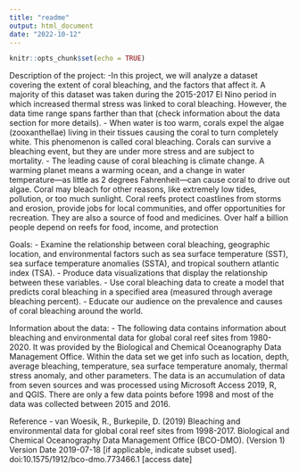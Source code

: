 ```yaml
---
title: "readme"
output: html_document
date: "2022-10-12"
---
```


```r
knitr::opts_chunk$set(echo = TRUE)
```


Description of the project:
-In this project, we will analyze a dataset covering the extent of coral bleaching, and the factors that affect it. A majority of this dataset was taken during the 2015-2017 El Nino period in which increased thermal stress was linked to coral bleaching. However, the data time range spans farther than that (check information about the data section for more details).
- When water is too warm, corals expel the algae (zooxanthellae) living in their tissues causing the coral to turn completely white. This phenomenon is called coral bleaching. Corals can survive a bleaching event, but they are under more stress and are subject to mortality.
- The leading cause of coral bleaching is climate change. A warming planet means a warming ocean, and a change in water temperature—as little as 2 degrees Fahrenheit—can cause coral to drive out algae. Coral may bleach for other reasons, like extremely low tides, pollution, or too much sunlight.
Coral reefs protect coastlines from storms and erosion, provide jobs for local communities, and offer opportunities for recreation. They are also a source of food 
and medicines. Over half a billion people depend on reefs for food, income, and protection


Goals:
- Examine the relationship between coral bleaching, geographic location, and environmental factors such as sea surface temperature (SST), sea surface temperature anomalies (SSTA), and tropical southern atlantic index (TSA).
- Produce data visualizations that display the relationship between these variables.
- Use coral bleaching data to create a model that predicts coral bleaching in a specified area (measured through average bleaching percent). 
- Educate our audience on the prevalence and causes of coral bleaching around the world.


Information about the data:
- The following data contains information about bleaching and environmental data for global coral reef sites from 1980-2020. It was provided by the Biological and Chemical Oceanography Data Management Office. Within the data set we get info such as location, depth, average bleaching, temperature, sea surface temperature anomaly, thermal stress anomaly, and other parameters. The data is an accumulation of data from seven sources and was processed using Microsoft Access 2019, R, and QGIS. There are only a few data points before 1998 and most of the data was collected between 2015 and 2016. 


Reference - van Woesik, R., Burkepile, D. (2019) Bleaching and environmental data for global coral reef sites from 1998-2017. Biological and Chemical Oceanography Data Management Office (BCO-DMO). (Version 1) Version Date 2019-07-18 [if applicable, indicate subset used]. doi:10.1575/1912/bco-dmo.773466.1 [access date]


